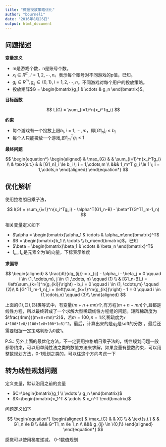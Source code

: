 ```yaml
---
title: "微信投放策略优化"
author: "bourneli"
date: "2016年8月26日"
output: html_document
---
```


## 问题描述

**变量定义**

* m是游戏个数，n是账号个数。
* $x_i \in R^m, i = 1,2,\cdots,n$。表示每个账号对不同游戏的p值，已知。
* $g_i \in R^m, g_{ij} \in \{0,1\}, i = 1,2,\cdots,n$。不同游戏对每个用户的投放策略。
* 投放矩阵$G = \begin{bmatrix}g_1 &  \cdots & g_n \end{bmatrix}$。

**目标函数**

$$
L(G) = \sum_{i=1}^n{x_i^Tg_i}
$$


**约束**

* 每个游戏有一个投放上限$b_i, i= 1, \cdots, m$，即$[G1_n]_i \le b_i$
* 每个人只能投放一个游戏,即$1_m^T g_i \le 1$

**最终问题**

$$
  \begin{equation*}
    \begin{aligned}
    & \max_{G} 
    & & \sum_{i=1}^n{x_i^Tg_i} \\
    & \text{s.t.}
    & & [G1_n]_i \le b_i \; i = 1,\cdots,m  \\
    &&& 1_m^T g_i \le 1 \; i  = 1,\cdots,n
    \end{aligned}
  \end{equation*}
$$


## 优化解析

使用拉格朗日乘子法，

$$
  l(G) = \sum_{i=1}^n{x_i^Tg_i} - \alpha^T(G1_n-B) - \beta^T(G^T1_m-1_n)
$$

相关变量定义如下

* $\alpha = \begin{bmatrix}\alpha_1 & \cdots & \alpha_m\end{bmatrix}^T$
* $B = \begin{bmatrix}b_1 \\ \cdots \\ b_m\end{bmatrix}$，已知
* $\beta = \begin{bmatrix}\beta_1 & \cdots & \beta_n \end{bmatrix}^T$
* $1_m,1_n$是元素全为1的向量，下标表示维度

**求偏导**


$$
  \begin{aligned}
    & \frac{dl}{dg_{ij}} = x_{ij} - \alpha_i - \beta_j = 0 \qquad i \in {1, \cdots,m}, j \in {1 ,\cdots, n} \qquad (1) \\
    & [G1_n-B]_i = \left(\sum_{k=1}^n{g_{ki}}\right) - b_i = 0 \qquad i \in {1, \cdots,m} \qquad (2)\\
    & [G^T1_m-1_n]_i = \left(\sum_{k=1}^m{g_{ik}}\right) - 1 = 0 \qquad i \in {1,\cdots,n} \qquad (3)\\
  \end{aligned}
$$


上面的(1),(2),(3)类等式中，有变量$(m+n+mn)$个,有方程$(m+n+mn)$个,且都是线性方程，所以最终转成了一个求解大型稀疏线性方程组的问题。矩阵稀疏度为$\frac{4mn}{(m+n+mn)^2}$，若$m=100,n=1亿$,稀疏度为`r 4*100*1e8/(100+1e8+100*1e8)^2`。最后，计算出来的是$g_{ij}$是soft的分数 ，最后还需要根据一定策略判断为0或1。





P.S.: 另外上面的最优化方法，不一定要用拉格朗日乘子法的，线性规划问题一般都带约束，可以用单纯性法之类的数值方法来求解，如果变量有整数约束，可以用整数规划方法，0-1规划之类的，可以往这个方向考虑一下


## 转为线性规划问题

定义变量，默认沿用之前的变量

* $C=\begin{bmatrix}g_1 \\ \vdots \\ g_n \end{bmatrix}$
* $X=\begin{bmatrix}x_1^T & \cdots & x_n^T \end{bmatrix}$

问题定义如下


$$
  \begin{equation*}
    \begin{aligned}
    & \max_{C}
    & & XC \\
    & \text{s.t.}
    & & G1_n \le B \\
    &&& G^T1_m \le 1_n \\
    &&& g_{ij} \in \{0,1\}
    \end{aligned}
  \end{equation*}
$$


感觉可以使用梯度递减。
0-1数值规划


